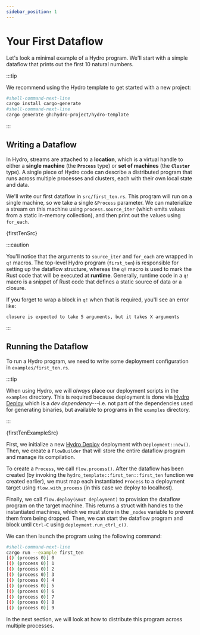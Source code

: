 ```yaml
---
sidebar_position: 1
---
```



# Your First Dataflow
Let's look a minimal example of a Hydro program. We'll start with a simple dataflow that prints out the first 10 natural numbers.

:::tip

We recommend using the Hydro template to get started with a new project:

```bash
#shell-command-next-line
cargo install cargo-generate
#shell-command-next-line
cargo generate gh:hydro-project/hydro-template
```

:::

## Writing a Dataflow
In Hydro, streams are attached to a **location**, which is a virtual handle to either a **single machine** (the **`Process`** type) or **set of machines** (the **`Cluster`** type). A single piece of Hydro code can describe a distributed program that runs across multiple processes and clusters, each with their own local state and data.

We'll write our first dataflow in `src/first_ten.rs`. This program will run on a single machine, so we take a single `&Process` parameter. We can materialize a stream on this machine using `process.source_iter` (which emits values from a static in-memory collection), and then print out the values using `for_each`.

<CodeBlock language="rust" title="src/first_ten.rs">{firstTenSrc}</CodeBlock>

:::caution

You'll notice that the arguments to `source_iter` and `for_each` are wrapped in `q!` macros. The top-level Hydro program (`first_ten`) is responsible for setting up the dataflow structure, whereas the `q!` macro is used to mark the Rust code that will be executed at **runtime**. Generally, runtime code in a `q!` macro is a snippet of Rust code that defines a static source of data or a closure.

If you forget to wrap a block in `q!` when that is required, you'll see an error like:
```
closure is expected to take 5 arguments, but it takes X arguments
```

:::

## Running the Dataflow
To run a Hydro program, we need to write some deployment configuration in `examples/first_ten.rs`.

:::tip

When using Hydro, we will *always* place our deployment scripts in the `examples` directory. This is required because deployment is done via [Hydro Deploy](../../deploy/index.md) which is a _dev dependency_---i.e. not part of the dependencies used for generating binaries, but available to programs in the `examples` directory.

:::

<CodeBlock language="rust" title="examples/first_ten.rs">{firstTenExampleSrc}</CodeBlock>

First, we initialize a new [Hydro Deploy](../../deploy/index.md) deployment with `Deployment::new()`. Then, we create a `FlowBuilder` that will store the entire dataflow program and manage its compilation.

To create a `Process`, we call `flow.process()`. After the dataflow has been created (by invoking the `hydro_template::first_ten::first_ten` function we created earlier), we must map each instantiated `Process` to a deployment target using `flow.with_process` (in this case we deploy to localhost).

Finally, we call `flow.deploy(&mut deployment)` to provision the dataflow program on the target machine. This returns a struct with handles to the instantiated machines, which we must store in the `_nodes` variable to prevent them from being dropped. Then, we can start the dataflow program and block until `Ctrl-C` using `deployment.run_ctrl_c()`.

We can then launch the program using the following command:

```bash
#shell-command-next-line
cargo run --example first_ten
[() (process 0)] 0
[() (process 0)] 1
[() (process 0)] 2
[() (process 0)] 3
[() (process 0)] 4
[() (process 0)] 5
[() (process 0)] 6
[() (process 0)] 7
[() (process 0)] 8
[() (process 0)] 9
```

In the next section, we will look at how to distribute this program across multiple processes.
